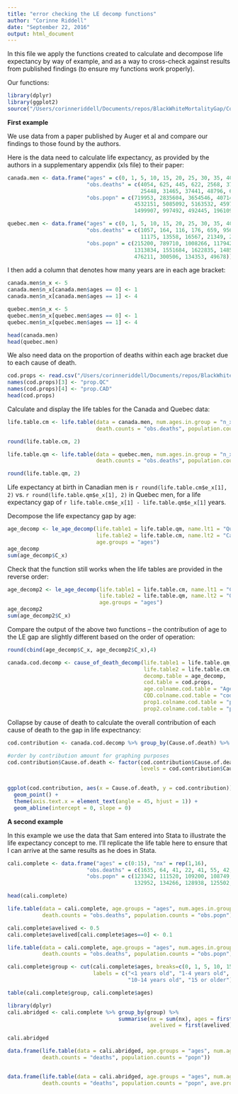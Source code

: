 ```yaml
---
title: "error checking the LE decomp functions"
author: "Corinne Riddell"
date: "September 22, 2016"
output: html_document
---
```


In this file we apply the functions created to calculate and decompose life expectancy by way of example, and as a way to cross-check against results from published findings (to ensure my functions work properly).

Our functions:
```r
library(dplyr)
library(ggplot2)
source("/Users/corinneriddell/Documents/repos/BlackWhiteMortalityGap/Code/life_expectancy_functions.R")
```

**First example**

We use data from a paper published by Auger et al and compare our findings to those found by the authors.

Here is the data need to calculate life expectancy, as provided by the authors in a supplementary appendix (xls file) to their paper:
```r
canada.men <- data.frame("ages" = c(0, 1, 5, 10, 15, 20, 25, 30, 35, 40, 45, 50, 55, 60, 65, 70, 75, 80, 85, 90),
                         "obs.deaths" = c(4054, 625, 445, 622, 2568, 3770, 3434, 3681, 5155, 8449, 13421, 19371, 
                                          25448, 31465, 37441, 48796, 64763, 72512, 60109, 43812),
                         "obs.popn" = c(719953, 2835604, 3654546, 4071400, 4464549, 4564679, 4296613, 4237402,
                                        4532151, 5085092, 5163532, 4597916, 3937984, 3120981, 2323629, 1862971,
                                        1499907, 997492, 492445, 196109))

quebec.men <- data.frame("ages" = c(0, 1, 5, 10, 15, 20, 25, 30, 35, 40, 45, 50, 55, 60, 65, 70, 75, 80, 85, 90), 
                         "obs.deaths" = c(1057, 164, 116, 176, 659, 956, 1056, 1110, 1498, 2470, 4116, 6054, 8426,
                                          11175, 13558, 16567, 21349, 22396, 16851,10878),
                         "obs.popn" = c(215200, 789710, 1008266, 1179423, 1249360, 1261780, 1349857, 1293521,
                                        1313834, 1551684, 1622835, 1485249, 1288014, 1077253, 796557, 609341, 
                                        476211, 300506, 134353, 49678))
```

I then add a column that denotes how many years are in each age bracket:
```r
canada.men$n_x <- 5
canada.men$n_x[canada.men$ages == 0] <- 1
canada.men$n_x[canada.men$ages == 1] <- 4

quebec.men$n_x <- 5
quebec.men$n_x[quebec.men$ages == 0] <- 1
quebec.men$n_x[quebec.men$ages == 1] <- 4

head(canada.men)
head(quebec.men)
```

We also need data on the proportion of deaths within each age bracket due to each cause of death.
```r
cod.props <- read.csv("/Users/corinneriddell/Documents/repos/BlackWhiteMortalityGap/working_teaching_examples/auger_cod_proportions.csv")
names(cod.props)[3] <- "prop.QC"
names(cod.props)[4] <- "prop.CAD"
head(cod.props)
```

Calculate and display the life tables for the Canada and Quebec data:
```r
life.table.cm <- life.table(data = canada.men, num.ages.in.group = "n_x", 
                            death.counts = "obs.deaths", population.counts = "obs.popn")

round(life.table.cm, 2)

life.table.qm <- life.table(data = quebec.men, num.ages.in.group = "n_x", 
                            death.counts = "obs.deaths", population.counts = "obs.popn")

round(life.table.qm, 2)
```

Life expectancy at birth in Canadian men is `r round(life.table.cm$e_x[1], 2)` vs. `r round(life.table.qm$e_x[1], 2)` in Quebec men, for a life expectancy gap of `r life.table.cm$e_x[1] - life.table.qm$e_x[1]` years.

Decompose the life expectancy gap by age:

```r
age_decomp <- le_age_decomp(life.table1 = life.table.qm, name.lt1 = "Quebec", 
                            life.table2 = life.table.cm, name.lt2 = "Canada", 
                            age.groups = "ages")
age_decomp
sum(age_decomp$C_x) 
```

Check that the function still works when the life tables are provided in the reverse order:

```r
age_decomp2 <- le_age_decomp(life.table1 = life.table.cm, name.lt1 = "Canada", 
                             life.table2 = life.table.qm, name.lt2 = "Quebec", 
                             age.groups = "ages")
age_decomp2
sum(age_decomp2$C_x)
```

Compare the output of the above two functions -- the contribution of age to the LE gap are slightly different based on the order of operation:

```r
round(cbind(age_decomp$C_x, age_decomp2$C_x),4)
```

```r
canada.cod.decomp <- cause_of_death_decomp(life.table1 = life.table.qm, 
                                           life.table2 = life.table.cm, 
                                           decomp.table = age_decomp,
                                           cod.table = cod.props, 
                                           age.colname.cod.table = "Age", 
                                           COD.colname.cod.table = "cod", 
                                           prop1.colname.cod.table = "prop.QC", 
                                           prop2.colname.cod.table = "prop.CAD")
```

Collapse by cause of death to calculate the overall contribution of each cause of death to the gap in life expectnancy:
```r
cod.contribution <- canada.cod.decomp %>% group_by(Cause.of.death) %>% summarise(cod.contribution = sum(C_xi))

#order by contribution amount for graphing purposes
cod.contribution$Cause.of.death <- factor(cod.contribution$Cause.of.death, 
                                          levels = cod.contribution$Cause.of.death[order(cod.contribution$cod.contribution,
                                                                                         decreasing = T)])

ggplot(cod.contribution, aes(x = Cause.of.death, y = cod.contribution)) + 
  geom_point() + 
  theme(axis.text.x = element_text(angle = 45, hjust = 1)) +
  geom_abline(intercept = 0, slope = 0)
```

**A second example**

In this example we use the data that Sam entered into Stata to illustrate the life expectancy concept to me. I'll replicate the life table here to ensure that I can arrive at the same results as he does in Stata.

```r
cali.complete <- data.frame("ages" = c(0:15), "nx" = rep(1,16),
                         "obs.deaths" = c(1635, 64, 41, 22, 41, 55, 42, 58, 44, 52, 48, 60, 52, 82, 129, 23300), #last number is fictitious
                         "obs.popn" = c(123342, 111520, 109200, 108749, 105698, 110548, 106857, 112184, 116423,
                                        132952, 134266, 128938, 125502, 128212, 132775, 143600))

head(cali.complete)

life.table(data = cali.complete, age.groups = "ages", num.ages.in.group = "nx", 
           death.counts = "obs.deaths", population.counts = "obs.popn")

cali.complete$avelived <- 0.5
cali.complete$avelived[cali.complete$ages==0] <- 0.1

life.table(data = cali.complete, age.groups = "ages", num.ages.in.group = "nx", ave.prop.lived = "avelived",
           death.counts = "obs.deaths", population.counts = "obs.popn")
```

```r
cali.complete$group <- cut(cali.complete$ages, breaks=c(0, 1, 5, 10, 15, 20), 
                           labels = c("<1 years old", "1-4 years old", "5-9 years old", 
                                      "10-14 years old", "15 or older"), include.lowest = T, right = F)

table(cali.complete$group, cali.complete$ages)

library(dplyr)
cali.abridged <- cali.complete %>% group_by(group) %>% 
                                   summarise(nx = sum(nx), ages = first(group), popn = sum(obs.popn), deaths = sum(obs.deaths),
                                             avelived = first(avelived))

cali.abridged

data.frame(life.table(data = cali.abridged, age.groups = "ages", num.ages.in.group = "nx", 
           death.counts = "deaths", population.counts = "popn"))


data.frame(life.table(data = cali.abridged, age.groups = "ages", num.ages.in.group = "nx", 
           death.counts = "deaths", population.counts = "popn", ave.prop.lived = "avelived"))
```          
